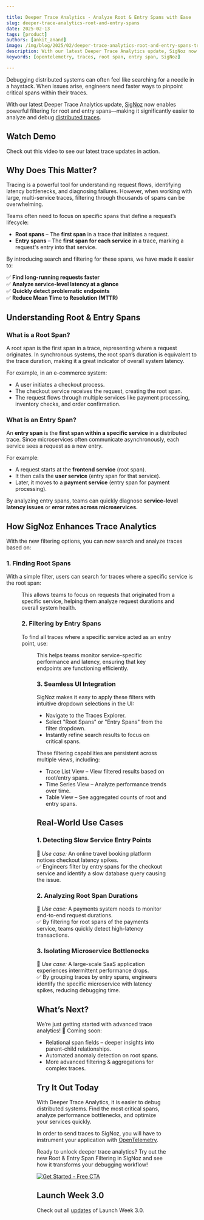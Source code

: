 ```yaml
---

title: Deeper Trace Analytics - Analyze Root & Entry Spans with Ease
slug: deeper-trace-analytics-root-and-entry-spans
date: 2025-02-13
tags: [product]
authors: [ankit_anand]
image: /img/blog/2025/02/deeper-trace-analytics-root-and-entry-spans-trace-analytics-yt.webp
description: With our latest Deeper Trace Analytics update, SigNoz now enables powerful filtering for root and entry spans—making it significantly easier to analyze and debug distributed traces.
keywords: [opentelemetry, traces, root span, entry span, SigNoz]

---
```


Debugging distributed systems can often feel like searching for a needle in a haystack. When issues arise, engineers need faster ways to pinpoint critical spans within their traces.

With our latest Deeper Trace Analytics update, [SigNoz](https://signoz.io/docs/introduction/) now enables powerful filtering for root and entry spans—making it significantly easier to analyze and debug [distributed traces](https://signoz.io/blog/distributed-tracing/).


## Watch Demo

Check out this video to see our latest trace updates in action.

<YouTube id="5eXoko35gqI" mute={false} />

## Why Does This Matter?

Tracing is a powerful tool for understanding request flows, identifying latency bottlenecks, and diagnosing failures. However, when working with large, multi-service traces, filtering through thousands of spans can be overwhelming.

Teams often need to focus on specific spans that define a request’s lifecycle:

- **Root spans** – The **first span** in a trace that initiates a request.
- **Entry spans** – The **first span for each service** in a trace, marking a request's entry into that service.

By introducing search and filtering for these spans, we have made it easier to:

✅ **Find long-running requests faster** <br />
✅ **Analyze service-level latency at a glance** <br />
✅ **Quickly detect problematic endpoints** <br />
✅ **Reduce Mean Time to Resolution (MTTR)** <br />

## Understanding Root & Entry Spans

### What is a Root Span?

A root span is the first span in a trace, representing where a request originates. In synchronous systems, the root span’s duration is equivalent to the trace duration, making it a great indicator of overall system latency.

For example, in an e-commerce system:

- A user initiates a checkout process.
- The checkout service receives the request, creating the root span.
- The request flows through multiple services like payment processing, inventory checks, and order confirmation.

### What is an Entry Span?

An **entry span** is the **first span within a specific service** in a distributed trace. Since microservices often communicate asynchronously, each service sees a request as a new entry.

For example:

- A request starts at the **frontend service** (root span).
- It then calls the **user service** (entry span for that service).
- Later, it moves to a **payment service** (entry span for payment processing).

By analyzing entry spans, teams can quickly diagnose **service-level latency issues** or **error rates across microservices.**

## How SigNoz Enhances Trace Analytics

With the new filtering options, you can now search and analyze traces based on:

### 1. Finding Root Spans

With a simple filter, users can search for traces where a specific service is the root span:

<Figure src="/img/blog/2025/02/deeper-trace-analytics-root-and-entry-spans-root-span-filtering.webp" alt="Apply filters on root span easily by selecting root spans in the dropdown" caption="Apply filters on root span easily by selecting root spans in the dropdown" />

This allows teams to focus on requests that originated from a specific service, helping them analyze request durations and overall system health.

### 2. Filtering by Entry Spans

To find all traces where a specific service acted as an entry point, use:

<Figure src="/img/blog/2025/02/deeper-trace-analytics-root-and-entry-spans-entry-point-span.webp" alt="Apply filters on entry point span easily by selecting root spans in the dropdown" caption="Apply filters on entry point span easily by selecting root spans in the dropdown" />

This helps teams monitor service-specific performance and latency, ensuring that key endpoints are functioning efficiently.

### 3. Seamless UI Integration

SigNoz makes it easy to apply these filters with intuitive dropdown selections in the UI:

- Navigate to the Traces Explorer.
- Select "Root Spans" or "Entry Spans" from the filter dropdown.
- Instantly refine search results to focus on critical spans.

These filtering capabilities are persistent across multiple views, including:

- Trace List View – View filtered results based on root/entry spans.
- Time Series View – Analyze performance trends over time.
- Table View – See aggregated counts of root and entry spans.

## Real-World Use Cases

### 1. Detecting Slow Service Entry Points

📌 *Use case:* An online travel booking platform notices checkout latency spikes. <br />
✅ Engineers filter by entry spans for the checkout service and identify a slow database query causing the issue.

### 2. Analyzing Root Span Durations

📌 *Use case:* A payments system needs to monitor end-to-end request durations. <br />
✅ By filtering for root spans of the payments service, teams quickly detect high-latency transactions.

### 3. Isolating Microservice Bottlenecks

📌 *Use case:* A large-scale SaaS application experiences intermittent performance drops. <br />
✅ By grouping traces by entry spans, engineers identify the specific microservice with latency spikes, reducing debugging time.

## What’s Next?

We’re just getting started with advanced trace analytics! 🚀 Coming soon:

- Relational span fields – deeper insights into parent-child relationships.
- Automated anomaly detection on root spans.
- More advanced filtering & aggregations for complex traces.

## Try It Out Today

With Deeper Trace Analytics, it is easier to debug distributed systems.  Find the most critical spans, analyze performance bottlenecks, and optimize your services quickly.

In order to send traces to SigNoz, you will have to instrument your application with [OpenTelemetry](https://signoz.io/blog/what-is-opentelemetry/).

<InterlinkCard title="Docs for instrumenting your application to send traces" href="https://signoz.io/docs/instrumentation/" />

Ready to unlock deeper trace analytics?  Try out the new Root & Entry Span Filtering in SigNoz and see how it transforms your debugging workflow!

[![Get Started - Free CTA](/img/launch_week/try-signoz-cloud-blog-cta.png)](https://signoz.io/teams/)

## Launch Week 3.0

Check out all [updates](https://signoz.io/launch-week/) of Launch Week 3.0.

